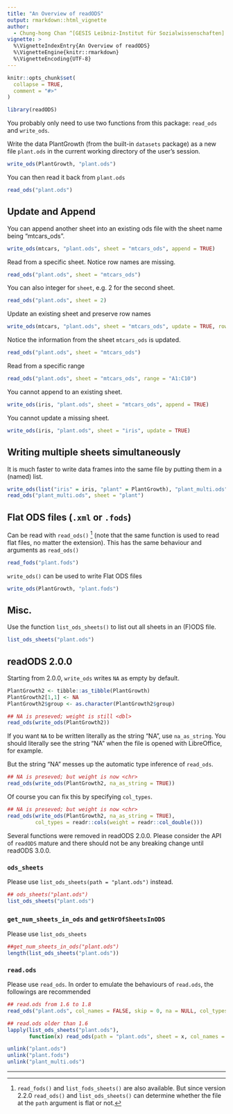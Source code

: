 ```yaml
---
title: "An Overview of readODS"
output: rmarkdown::html_vignette
author:
  - Chung-hong Chan ^[GESIS Leibniz-Institut für Sozialwissenschaften]
vignette: >
  %\VignetteIndexEntry{An Overview of readODS}
  %\VignetteEngine{knitr::rmarkdown}
  %\VignetteEncoding{UTF-8}
---
```


```r
knitr::opts_chunk$set(
  collapse = TRUE,
  comment = "#>"
)
```

```r
library(readODS)
```

You probably only need to use two functions from this package: `read_ods` and `write_ods`.

Write the data PlantGrowth (from the built-in `datasets` package) as a new file `plant.ods` in the current working directory of the user's session.

```r
write_ods(PlantGrowth, "plant.ods")
```

You can then read it back from `plant.ods`

```r
read_ods("plant.ods")
```

## Update and Append

You can append another sheet into an existing ods file with the sheet name being "mtcars_ods".

```r
write_ods(mtcars, "plant.ods", sheet = "mtcars_ods", append = TRUE)
```

Read from a specific sheet. Notice row names are missing.

```r
read_ods("plant.ods", sheet = "mtcars_ods")
```

You can also integer for `sheet`, e.g. 2 for the second sheet.

```r
read_ods("plant.ods", sheet = 2)
```

Update an existing sheet and preserve row names

```r
write_ods(mtcars, "plant.ods", sheet = "mtcars_ods", update = TRUE, row_names = TRUE)
```

Notice the information from the sheet `mtcars_ods` is updated.

```r
read_ods("plant.ods", sheet = "mtcars_ods")
```

Read from a specific range

```r
read_ods("plant.ods", sheet = "mtcars_ods", range = "A1:C10")
```

You cannot append to an existing sheet.

```r
write_ods(iris, "plant.ods", sheet = "mtcars_ods", append = TRUE)
```

You cannot update a missing sheet.

```r
write_ods(iris, "plant.ods", sheet = "iris", update = TRUE)
```

## Writing multiple sheets simultaneously

It is much faster to write data frames into the same file by putting them in a (named) list.

```r
write_ods(list("iris" = iris, "plant" = PlantGrowth), "plant_multi.ods")
read_ods("plant_multi.ods", sheet = "plant")
```

## Flat ODS files (`.xml` or `.fods`)

Can be read with `read_ods()` [^1] (note that the same function is used to read flat files, no matter the extension).
This has the same behaviour and arguments as `read_ods()`

```r
read_fods("plant.fods")
```

`write_ods()` can be used to write Flat ODS files

```r
write_ods(PlantGrowth, "plant.fods")
```

## Misc.

Use the function `list_ods_sheets()` to list out all sheets in an (F)ODS file.

```r
list_ods_sheets("plant.ods")
```

## readODS 2.0.0

Starting from 2.0.0, `write_ods` writes `NA` as empty by default.

```r
PlantGrowth2 <- tibble::as_tibble(PlantGrowth)
PlantGrowth2[1,1] <- NA
PlantGrowth2$group <- as.character(PlantGrowth2$group)

## NA is preseved; weight is still <dbl>
read_ods(write_ods(PlantGrowth2))
```

If you want `NA` to be written literally as the string "NA", use `na_as_string`. You should literally see the string "NA" when the file is opened with LibreOffice, for example.

But the string "NA" messes up the automatic type inference of `read_ods`.

```r
## NA is preseved; but weight is now <chr>
read_ods(write_ods(PlantGrowth2, na_as_string = TRUE))
```

Of course you can fix this by specifying `col_types`.

```r
## NA is preseved; but weight is now <chr>
read_ods(write_ods(PlantGrowth2, na_as_string = TRUE),
         col_types = readr::cols(weight = readr::col_double()))
```

Several functions were removed in readODS 2.0.0. Please consider the API of `readODS` mature and there should not be any breaking change until readODS 3.0.0.

### `ods_sheets`

Please use `list_ods_sheets(path = "plant.ods")` instead.

```r
## ods_sheets("plant.ods")
list_ods_sheets("plant.ods")
```

### `get_num_sheets_in_ods` and `getNrOfSheetsInODS`

Please use `list_ods_sheets`

```r
##get_num_sheets_in_ods("plant.ods")
length(list_ods_sheets("plant.ods"))
```

### `read.ods`

Please use `read_ods`. In order to emulate the behaviours of `read.ods`, the followings are recommended

```r
## read.ods from 1.6 to 1.8
read_ods("plant.ods", col_names = FALSE, skip = 0, na = NULL, col_types = NA, as_tibble = FALSE)
```

```r
## read.ods older than 1.6
lapply(list_ods_sheets("plant.ods"),
       function(x) read_ods(path = "plant.ods", sheet = x, col_names = FALSE, skip = 0, na = NULL, col_types = NA, as_tibble = FALSE))
```

```r
unlink("plant.ods")
unlink("plant.fods")
unlink("plant_multi.ods")
```

---

[^1]: `read_fods()` and `list_fods_sheets()` are also available. But since version 2.2.0 `read_ods()` and `list_ods_sheets()` can determine whether the file at the `path` argument is flat or not.
